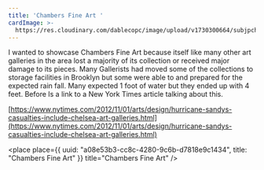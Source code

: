 ```yaml
---
title: 'Chambers Fine Art '
cardImage: >-
  https://res.cloudinary.com/dablecopc/image/upload/v1730300664/subjpchelsea1-superJumbo.jpg_iyfu8g.webp
---
```


I wanted to showcase Chambers Fine Art because itself like many other art galleries in the area lost a majority of its collection or received major damage to its pieces. Many Gallerists had moved some of the collections to storage facilities in Brooklyn but some were able to and prepared for the expected rain fall. Many expected 1 foot of water but they ended up with 4 feet. Before Is a link to a New York Times article talking about this.

[https://www.nytimes.com/2012/11/01/arts/design/hurricane-sandys-casualties-include-chelsea-art-galleries.html](https://www.nytimes.com/2012/11/01/arts/design/hurricane-sandys-casualties-include-chelsea-art-galleries.html)

<place
  place={{
    uuid: "a08e53b3-cc8c-4280-9c6b-d7818e9c1434",
    title: "Chambers Fine Art"
  }}
  title="Chambers Fine Art"
/>
